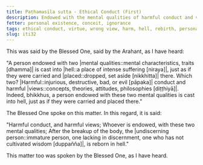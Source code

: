 ```yaml
---
title: Paṭhamasīla sutta - Ethical Conduct (First)
description: Endowed with the mental qualities of harmful conduct and views, one is reborn in hell.
fetter: personal existence, conceit, ignorance
tags: ethical conduct, virtue, wrong view, harm, hell, rebirth, personal existence, conceit, ignorance, iti, iti28-49
slug: iti32
---
```


This was said by the Blessed One, said by the Arahant, as I have heard:

"A person endowed with two |mental qualities::mental characteristics, traits [dhamma]| is cast into |hell::a place of intense suffering [niraya]|, just as if they were carried and |placed::dropped, set aside [nikkhitta]| there. Which two? |Harmful::injurious, destructive, bad, or evil [pāpaka]| conduct and harmful |views::concepts, theories, attitudes, philosophies [diṭṭhiyā]|. Indeed, bhikkhus, a person endowed with these two mental qualities is cast into hell, just as if they were carried and placed there."

The Blessed One spoke on this matter. In this regard, it is said:

"Harmful conduct,
and harmful views;
Whoever is endowed,
with these two mental qualities;
After the breakup of the body, the |undiscerning person::immature person, one lacking in discernment, one who has not cultivated wisdom [duppañña]|,
is reborn in hell."

This matter too was spoken by the Blessed One, as I have heard.
